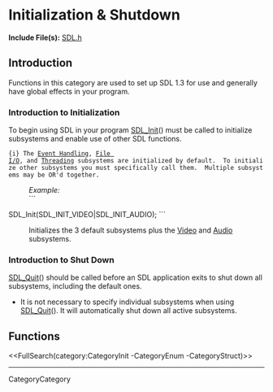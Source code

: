 <!-- #master-page:CategoryTemplate -->
<!-- #master-date:Unknown-Date -->
<!-- format wiki -->
<!-- language en -->

= Initialization & Shutdown =

'''Include File(s):''' [http://hg.libsdl.org/SDL/file/68dfd6df47da/include/SDL.h SDL.h]


== Introduction ==

Functions in this category are used to set up SDL 1.3 for use and generally have global effects in your program.

=== Introduction to Initialization ===

To begin using SDL in your program [[SDL_Init]]() must be called to initialize subsystems and enable use of other SDL functions. 
 {i} The [[CategoryEvents|Event Handling]], [[CategoryIO|File I/O]], and [[CategoryThread|Threading]] subsystems are initialized by default.  To initialize other subsystems you must specifically call them.  Multiple subsystems may be OR'd together. 
: ''Example:''
: ```
SDL_Init(SDL_INIT_VIDEO|SDL_INIT_AUDIO);
```
: Initializes the 3 default subsystems plus the [[CategoryVideo|Video]] and [[CategoryAudio|Audio]] subsystems.

=== Introduction to Shut Down ===

[[SDL_Quit]]() should be called before an SDL application exits to shut down all subsystems, including the default ones.
* It is not necessary to specify individual subsystems when using [[SDL_Quit]]().  It will automatically shut down all active subsystems. 

== Functions ==

<<FullSearch(category:CategoryInit -CategoryEnum -CategoryStruct)>>

----
CategoryCategory
